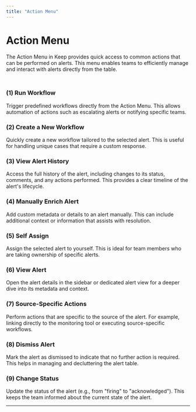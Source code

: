 ```yaml
---
title: "Action Menu"
---
```


# Action Menu

The Action Menu in Keep provides quick access to common actions that can be performed on alerts. This menu enables teams to efficiently manage and interact with alerts directly from the table.

<Frame width="100" height="200">
  <img height="10" src="/images/alert_table_menu_1.png" />
</Frame>

### (1) Run Workflow
Trigger predefined workflows directly from the Action Menu. This allows automation of actions such as escalating alerts or notifying specific teams.

### (2) Create a New Workflow
Quickly create a new workflow tailored to the selected alert. This is useful for handling unique cases that require a custom response.

### (3) View Alert History
Access the full history of the alert, including changes to its status, comments, and any actions performed. This provides a clear timeline of the alert's lifecycle.

### (4) Manually Enrich Alert
Add custom metadata or details to an alert manually. This can include additional context or information that assists with resolution.

### (5) Self Assign
Assign the selected alert to yourself. This is ideal for team members who are taking ownership of specific alerts.

### (6) View Alert
Open the alert details in the sidebar or dedicated alert view for a deeper dive into its metadata and context.

### (7) Source-Specific Actions
Perform actions that are specific to the source of the alert. For example, linking directly to the monitoring tool or executing source-specific workflows.

### (8) Dismiss Alert
Mark the alert as dismissed to indicate that no further action is required. This helps in managing and decluttering the alert table.

### (9) Change Status
Update the status of the alert (e.g., from "firing" to "acknowledged"). This keeps the team informed about the current state of the alert.

---
